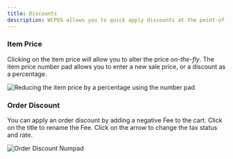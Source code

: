 ```yaml
---
title: Discounts
description: WCPOS allows you to quick apply discounts at the point-of-sale.
---
```


### Item Price

Clicking on the item price will allow you to alter the price _on-the-fly_.
The item price number pad allows you to enter a new sale price, or a discount as a percentage.

![Reducing the item price by a percentage using the number pad](https://wcpos.com/wp-content/uploads/2016/08/product-discount.png "Reducing the item price by a percentage using the number pad")

### Order Discount

You can apply an order discount by adding a negative Fee to the cart.
Click on the title to rename the Fee.
Click on the arrow to change the tax status and rate.

![Order Discount Numpad](https://wcpos.com/wp-content/uploads/2016/08/negative-fee.png "Using a negative Fee to apply an Order Discount")
